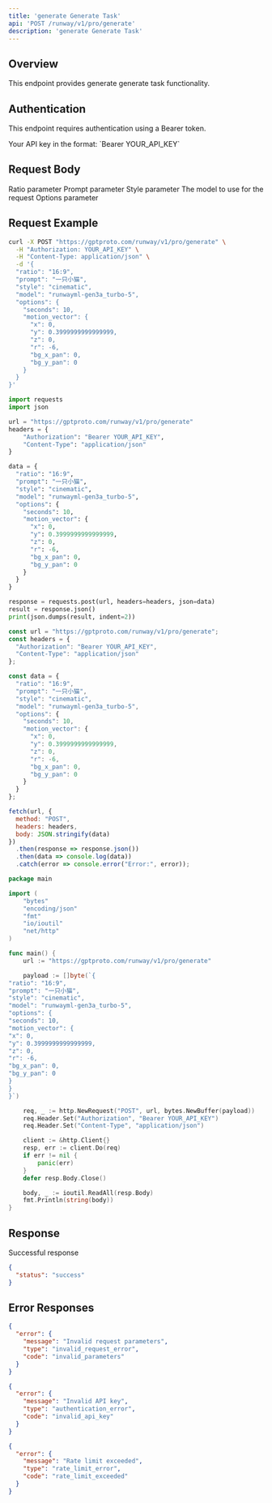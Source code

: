 ```yaml
---
title: 'generate Generate Task'
api: 'POST /runway/v1/pro/generate'
description: 'generate Generate Task'
---
```


## Overview

This endpoint provides generate generate task functionality.

## Authentication

This endpoint requires authentication using a Bearer token.

<ParamField header="Authorization" type="string" required>
  Your API key in the format: `Bearer YOUR_API_KEY`
</ParamField>

## Request Body

<ParamField body="ratio" type="string" >
  Ratio parameter
</ParamField>

<ParamField body="prompt" type="string" required>
  Prompt parameter
</ParamField>

<ParamField body="style" type="string" >
  Style parameter
</ParamField>

<ParamField body="model" type="string" required>
  The model to use for the request
</ParamField>

<ParamField body="options" type="object" >
  Options parameter
</ParamField>

## Request Example

<CodeGroup>

```bash cURL
curl -X POST "https://gptproto.com/runway/v1/pro/generate" \
  -H "Authorization: YOUR_API_KEY" \
  -H "Content-Type: application/json" \
  -d '{
  "ratio": "16:9",
  "prompt": "一只小猫",
  "style": "cinematic",
  "model": "runwayml-gen3a_turbo-5",
  "options": {
    "seconds": 10,
    "motion_vector": {
      "x": 0,
      "y": 0.3999999999999999,
      "z": 0,
      "r": -6,
      "bg_x_pan": 0,
      "bg_y_pan": 0
    }
  }
}'
```

```python Python
import requests
import json

url = "https://gptproto.com/runway/v1/pro/generate"
headers = {
    "Authorization": "Bearer YOUR_API_KEY",
    "Content-Type": "application/json"
}

data = {
  "ratio": "16:9",
  "prompt": "一只小猫",
  "style": "cinematic",
  "model": "runwayml-gen3a_turbo-5",
  "options": {
    "seconds": 10,
    "motion_vector": {
      "x": 0,
      "y": 0.3999999999999999,
      "z": 0,
      "r": -6,
      "bg_x_pan": 0,
      "bg_y_pan": 0
    }
  }
}

response = requests.post(url, headers=headers, json=data)
result = response.json()
print(json.dumps(result, indent=2))
```

```javascript JavaScript
const url = "https://gptproto.com/runway/v1/pro/generate";
const headers = {
  "Authorization": "Bearer YOUR_API_KEY",
  "Content-Type": "application/json"
};

const data = {
  "ratio": "16:9",
  "prompt": "一只小猫",
  "style": "cinematic",
  "model": "runwayml-gen3a_turbo-5",
  "options": {
    "seconds": 10,
    "motion_vector": {
      "x": 0,
      "y": 0.3999999999999999,
      "z": 0,
      "r": -6,
      "bg_x_pan": 0,
      "bg_y_pan": 0
    }
  }
};

fetch(url, {
  method: "POST",
  headers: headers,
  body: JSON.stringify(data)
})
  .then(response => response.json())
  .then(data => console.log(data))
  .catch(error => console.error("Error:", error));
```

```go Go
package main

import (
    "bytes"
    "encoding/json"
    "fmt"
    "io/ioutil"
    "net/http"
)

func main() {
    url := "https://gptproto.com/runway/v1/pro/generate"

    payload := []byte(`{
"ratio": "16:9",
"prompt": "一只小猫",
"style": "cinematic",
"model": "runwayml-gen3a_turbo-5",
"options": {
"seconds": 10,
"motion_vector": {
"x": 0,
"y": 0.3999999999999999,
"z": 0,
"r": -6,
"bg_x_pan": 0,
"bg_y_pan": 0
}
}
}`)

    req, _ := http.NewRequest("POST", url, bytes.NewBuffer(payload))
    req.Header.Set("Authorization", "Bearer YOUR_API_KEY")
    req.Header.Set("Content-Type", "application/json")

    client := &http.Client{}
    resp, err := client.Do(req)
    if err != nil {
        panic(err)
    }
    defer resp.Body.Close()

    body, _ := ioutil.ReadAll(resp.Body)
    fmt.Println(string(body))
}
```

</CodeGroup>

## Response

<ResponseField name="Success" type="200">
  Successful response

```json
{
  "status": "success"
}
```
</ResponseField>

## Error Responses

<ResponseExample>

```json 400 - Bad Request
{
  "error": {
    "message": "Invalid request parameters",
    "type": "invalid_request_error",
    "code": "invalid_parameters"
  }
}
```

```json 401 - Unauthorized
{
  "error": {
    "message": "Invalid API key",
    "type": "authentication_error",
    "code": "invalid_api_key"
  }
}
```

```json 429 - Rate Limit Exceeded
{
  "error": {
    "message": "Rate limit exceeded",
    "type": "rate_limit_error",
    "code": "rate_limit_exceeded"
  }
}
```

</ResponseExample>

